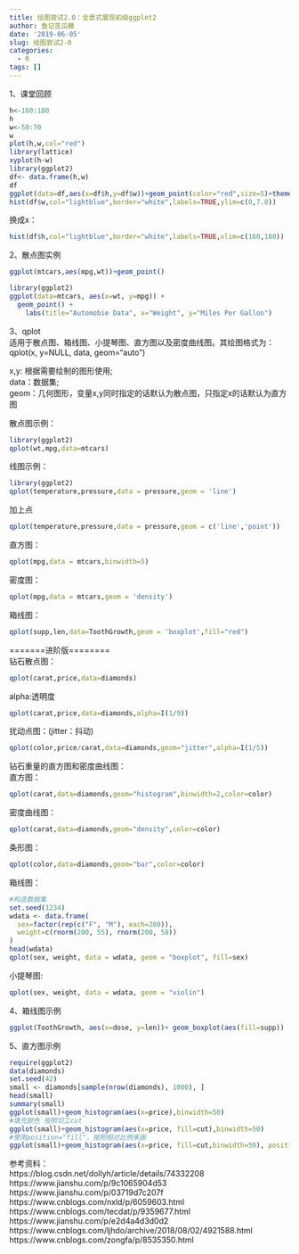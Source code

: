 ```yaml
---
title: 绘图尝试2.0：全景式展现初级ggplot2
author: 鱼记苦瓜糖
date: '2019-06-05'
slug: 绘图尝试2-0
categories:
  - R
tags: []
---
```

1、课堂回顾  
```r
h<-160:180
h
w<-50:70
w
plot(h,w,col="red")
library(lattice)
xyplot(h~w)
library(ggplot2)
df<- data.frame(h,w)
df
ggplot(data=df,aes(x=df$h,y=df$w))+geom_point(color="red",size=5)+theme_bw()+geom_line(color="blue") 
hist(df$w,col="lightblue",border="white",labels=TRUE,ylim=c(0,7.8))
```
换成x：
```r
hist(df$h,col="lightblue",border="white",labels=TRUE,xlim=c(160,180))
```
2、散点图实例
```r
ggplot(mtcars,aes(mpg,wt))+geom_point()

```

```r
library(ggplot2)
ggplot(data=mtcars, aes(x=wt, y=mpg)) +
  geom_point() + 
    labs(title="Automobie Data", x="Weight", y="Miles Per Gallon")
```
3、qplot  
适用于散点图、箱线图、小提琴图、直方图以及密度曲线图。其绘图格式为： qplot(x, y=NULL, data, geom="auto")    

x,y: 根据需要绘制的图形使用;  
data：数据集;  
geom：几何图形，变量x,y同时指定的话默认为散点图，只指定x的话默认为直方图  

散点图示例： 
```r
library(ggplot2)
qplot(wt,mpg,data=mtcars)
```

线图示例：
```r
library(ggplot2)
qplot(temperature,pressure,data = pressure,geom = 'line')   
```
加上点  
```r
qplot(temperature,pressure,data = pressure,geom = c('line','point'))
```

直方图：  
```r
qplot(mpg,data = mtcars,binwidth=5)
```

密度图：  
```r
qplot(mpg,data = mtcars,geom = 'density')
```

箱线图：  
```r
qplot(supp,len,data=ToothGrowth,geom = 'boxplot',fill="red")
```

=======进阶版========  
钻石散点图：  
```r
qplot(carat,price,data=diamonds)
```
alpha:透明度  
```r
qplot(carat,price,data=diamonds,alpha=I(1/9))
```
扰动点图：(jitter：抖动)     
```r
qplot(color,price/carat,data=diamonds,geom="jitter",alpha=I(1/5))
```
钻石重量的直方图和密度曲线图：  
直方图：  
```r
qplot(carat,data=diamonds,geom="histogram",binwidth=2,color=color)
```
密度曲线图：  
```r
qplot(carat,data=diamonds,geom="density",color=color)
```
条形图：   
```r
qplot(color,data=diamonds,geom="bar",color=color)
```
箱线图：   
```r
#构造数据集
set.seed(1234)
wdata <- data.frame(
  sex=factor(rep(c("F", "M"), each=200)),
  weight=c(rnorm(200, 55), rnorm(200, 58))
)
head(wdata)
qplot(sex, weight, data = wdata, geom = "boxplot", fill=sex)
```
小提琴图:  
```r
qplot(sex, weight, data = wdata, geom = "violin")
```
4、箱线图示例  
```r
ggplot(ToothGrowth, aes(x=dose, y=len))+ geom_boxplot(aes(fill=supp))
```
5、直方图示例   
```r
require(ggplot2)
data(diamonds)
set.seed(42)
small <- diamonds[sample(nrow(diamonds), 1000), ]
head(small)
summary(small)
ggplot(small)+geom_histogram(aes(x=price),binwidth=50)
#填充颜色 按照切工cut
ggplot(small)+geom_histogram(aes(x=price, fill=cut),binwidth=50)
#使用position="fill"，按照相对比例来画
ggplot(small)+geom_histogram(aes(x=price, fill=cut,binwidth=50), position="fill")
```

参考资料：    
https://blog.csdn.net/dollyh/article/details/74332208  
https://www.jianshu.com/p/9c1065904d53  
https://www.jianshu.com/p/03719d7c207f  
https://www.cnblogs.com/nxld/p/6059603.html  
https://www.cnblogs.com/tecdat/p/9359677.html  
https://www.jianshu.com/p/e2d4a4d3d0d2  
https://www.cnblogs.com/ljhdo/archive/2018/08/02/4921588.html  
https://www.cnblogs.com/zongfa/p/8535350.html  